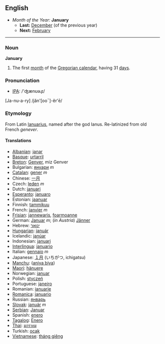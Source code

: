 ==English==
*''Month of the Year:'' '''January'''
**'''Last:''' [[December]] (of the previous year)
**'''Next:''' [[February]]
----

===Noun===
'''January'''
#The first [[month]] of the [[Gregorian calendar]], having 31 [[day]]s.

===Pronunciation===
*[[w:IPA|IPA]]: /'ʤænʊəɻɪ/
[Ja-nu-a-ry] /jăn'[ooˉ]-ĕr'ē/

===Etymology===
From Latin [[Ianuarius]], named after the god Ianus. Re-latinized from old French ''genever''.

====Translations====
*[[Albanian]]: [[janar]]
*[[Basque]]: [[urtarril]]
*[[Breton]]: [[Genver]], miz Genver
*Bulgarian: [[януари]] ''m''
*[[Catalan]]: [[gener]] ''m''
*Chinese: [[一月]]
*Czech: [[leden]] ''m''
*Dutch: [[januari]]
*[[Esperanto]]: [[januaro]]
*Estonian: [[jaanuar]]
*Finnish: [[tammikuu]]
*French: [[janvier]] ''m''
*[[Frisian]]: [[jannewaris]], [[foarmoanne]]
*German: [[Januar]] ''m''; (''in Austria'') [[Jänner]]
*Hebrew: [[ינואר]]
*[[Hungarian]]: [[január]]
*Icelandic: [[janúar]]
*Indonesian: [[januari]]
*[[Interlingua]]: [[januario]]
*Italian: [[gennaio]] ''m''
*Japanese: [[１月]] (いちがつ, ichigatsu)
*[[Manchu]]: ([[aniya biya]])
*[[Maori]]: [[hänuere]]
*Norwegian: [[januar]]
*Polish: [[styczeń|stycze&#324;]]
*Portuguese: [[janeiro]]
*Romanian: [[ianuarie]]
*[[Romanica]]: [[januario]]
*Russian: [[январь]]
*[[Slovak]]: [[január]] ''m''
*[[Serbian]]: [[Januar]]
*Spanish: [[enero]]
*[[Tagalog]]: [[Enero]]
*[[Thai]]: [[มกราคม]]
*Turkish: [[ocak]]
*[[Vietnamese]]: [[tháng giêng]]